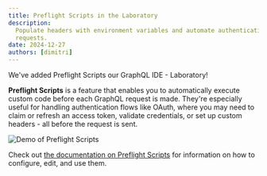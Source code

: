 ```yaml
---
title: Preflight Scripts in the Laboratory
description:
  Populate headers with environment variables and automate authentication flows for GraphQL
  requests.
date: 2024-12-27
authors: [dimitri]
---
```




We've added Preflight Scripts our GraphQL IDE - Laboratory!

**Preflight Scripts** is a feature that enables you to automatically execute custom code before each
GraphQL request is made. They're especially useful for handling authentication flows like OAuth,
where you may need to claim or refresh an access token, validate credentials, or set up custom
headers - all before the request is sent.

![Demo of Preflight Scripts](../../docs/dashboard/laboratory/editing.png)

Check out [the documentation on Preflight Scripts](/docs/dashboard/laboratory/preflight-scripts) for
information on how to configure, edit, and use them.
